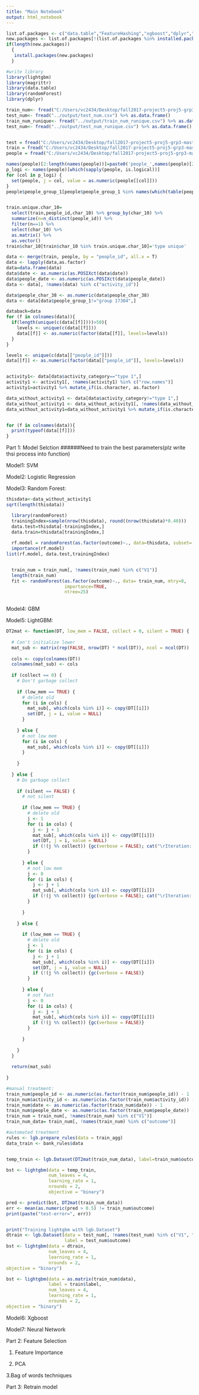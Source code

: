 ---
title: "Main Notebook"
output: html_notebook
---

```{r}
list.of.packages <- c("data.table","FeatureHashing","xgboost","dplyr","Matrix","caret","randomForest","lightgbm","magrittr","data.table")
new.packages <- list.of.packages[!(list.of.packages %in% installed.packages()[,"Package"])]
if(length(new.packages))
  {
   install.packages(new.packages)
  }
```


```{r} 
#write library
library(lightgbm)
library(magrittr)
library(data.table)
library(randomForest)
library(dplyr)
```

```{r}
train_num<- fread("C:/Users/vc2434/Desktop/fall2017-project5-proj5-grp3-master/output/train_num.csv") %>% as.data.frame()
test_num<- fread("../output/test_num.csv") %>% as.data.frame()
train_num_runique<- fread("../output/train_num_runique.csv") %>% as.data.frame()
test_num<- fread("../output/test_num_runique.csv") %>% as.data.frame()


test = fread("C:/Users/vc2434/Desktop/fall2017-project5-proj5-grp3-master/data/act_test.csv") %>% as.data.frame()
train = fread("C:/Users/vc2434/Desktop/fall2017-project5-proj5-grp3-master/data/act_train.csv") %>% as.data.frame()
people = fread("C:/Users/vc2434/Desktop/fall2017-project5-proj5-grp3-master/data/people.csv") %>% as.data.frame()

names(people)[2:length(names(people))]=paste0('people_',names(people)[2:length(names(people))])
p_logi <- names(people)[which(sapply(people, is.logical))]
for (col in p_logi) {
  set(people, j = col, value = as.numeric(people[[col]]))
}
people$people_group_1[people$people_group_1 %in% names(which(table(people$people_group_1)==1))]='group unique'


train.unique.char_10=
  select(train,people_id,char_10) %>% group_by(char_10) %>% 
  summarize(n=n_distinct(people_id)) %>% 
  filter(n==1) %>% 
  select(char_10) %>%
  as.matrix() %>% 
  as.vector()
train$char_10[train$char_10 %in% train.unique.char_10]='type unique'

data <- merge(train, people, by = "people_id", all.x = T)
data <- lapply(data,as.factor)
data=data.frame(data)
data$date <- as.numeric(as.POSIXct(data$date))
data$people_date <- as.numeric(as.POSIXct(data$people_date))
data <- data[, !names(data) %in% c("activity_id")]

data$people_char_38 <- as.numeric(data$people_char_38)
data <- data[data$people_group_1!="group 17304",]

databack=data
for (f in colnames(data)){  
  if(length(unique(c(data[[f]])))>50){
    levels <- unique(c(data[[f]]))
    data[[f]] <- as.numeric(factor(data[[f]], levels=levels))
  }
}

levels <- unique(c(data[["people_id"]]))
data[[f]] <- as.numeric(factor(data[["people_id"]], levels=levels))


activity1<- data[data$activity_category=="type 1",]
activity1 <- activity1[, !names(activity1) %in% c("row.names")]
activity1=activity1 %>% mutate_if(is.character, as.factor)

data_without_activity1 <- data[data$activity_category!="type 1",]
data_without_activity1 <- data_without_activity1[, !names(data_without_activity1) %in% c("char_1","char_2","char_3","char_4","char_5","char_6","char_7","char_8","char_9","row.names")]
data_without_activity1=data_without_activity1 %>% mutate_if(is.character, as.factor)


for (f in colnames(data)){
  print(typeof(data[[f]]))
}

```


Part 1: Model Selction ######Need to train the best parameters(plz write thsi process into function)

Model1: SVM

Model2: Logistic Regression

Model3: Random Forest:

```{r}
  
thisdata<-data_without_activity1
sqrt(length(thisdata))

  library(randomForest)  
  trainingIndex=sample(nrow(thisdata), round((nrow(thisdata)*0.40)))
  data.test=thisdata[-trainingIndex,]
  data.train=thisdata[trainingIndex,]
  
  rf.model = randomForest(as.factor(outcome)~., data=thisdata, subset= trainingIndex, mtry =7, importance=TRUE)
  importance(rf.model)  
list(rf.model, data.test,trainingIndex)


  train_num = train_num[, !names(train_num) %in% c("V1")]
  length(train_num)
  fit <- randomForest(as.factor(outcome)~., data= train_num, mtry=8,
                      importance=TRUE, 
                      ntree=25)
  
```


Model4: GBM

Model5: LightGBM:

```{r}
DT2mat <- function(DT, low_mem = FALSE, collect = 0, silent = TRUE) {
  
  # Can't initialize lower
  mat_sub <- matrix(rep(FALSE, nrow(DT) * ncol(DT)), ncol = ncol(DT))
  
  cols <- copy(colnames(DT))
  colnames(mat_sub) <- cols
  
  if (collect == 0) {
    # Don't garbage collect
    
    if (low_mem == TRUE) {
      # delete old
      for (i in cols) {
        mat_sub[, which(cols %in% i)] <- copy(DT[[i]])
        set(DT, j = i, value = NULL)
      }
      
    } else {
      # not low mem
      for (i in cols) {
        mat_sub[, which(cols %in% i)] <- copy(DT[[i]])
      }
      
    }
    
  } else {
    # Do garbage collect
    
    if (silent == FALSE) {
      # not silent
      
      if (low_mem == TRUE) {
        # delete old
        j <- 1
        for (i in cols) {
          j <- j + 1
          mat_sub[, which(cols %in% i)] <- copy(DT[[i]])
          set(DT, j = i, value = NULL)
          if (!(j %% collect)) {gc(verbose = FALSE); cat("\rIteration: ", j, ".", sep = "")}
        }
        
      } else {
        # not low mem
        j <- 0
        for (i in cols) {
          j <- j + 1
          mat_sub[, which(cols %in% i)] <- copy(DT[[i]])
          if (!(j %% collect)) {gc(verbose = FALSE); cat("\rIteration: ", j, ".", sep = "")}
        }
        
      }
      
    } else {
      
      if (low_mem == TRUE) {
        # delete old
        j <- 1
        for (i in cols) {
          j <- j + 1
          mat_sub[, which(cols %in% i)] <- copy(DT[[i]])
          set(DT, j = i, value = NULL)
          if (!(j %% collect)) {gc(verbose = FALSE)}
        }
        
      } else {
        # not fast
        j <- 0
        for (i in cols) {
          j <- j + 1
          mat_sub[, which(cols %in% i)] <- copy(DT[[i]])
          if (!(j %% collect)) {gc(verbose = FALSE)}
        }
        
      }
      
    }
  }
  
  return(mat_sub)
  
}
```

```{r}




#manual treatment:
train_num$people_id <- as.numeric(as.factor(train_num$people_id)) - 1
train_num$activity_id <- as.numeric(as.factor(train_num$activity_id)) - 1
train_num$date <- as.numeric(as.factor(train_num$date)) - 1
train_num$people_date <- as.numeric(as.factor(train_num$people_date)) - 1
train_num = train_num[, !names(train_num) %in% c("V1")]
train_num_data= train_num[, !names(train_num) %in% c("outcome")]

#automated treatment
rules <- lgb.prepare_rules(data = train_agg)
data_train <- bank_rules$data


temp_train <- lgb.Dataset(DT2mat(train_num_data), label=train_num$outcome, free_raw_data = FALSE, colnames = colnames(train_num_data), categorical_feature = c(1, 2, 3, 18))

bst <- lightgbm(data = temp_train,
                num_leaves = 4,
                learning_rate = 1,
                nrounds = 2,
                objective = "binary")

pred <- predict(bst, DT2mat(train_num_data))
err <- mean(as.numeric(pred > 0.5) != train_num$outcome)
print(paste("test-error=", err))


print("Training lightgbm with lgb.Dataset")
dtrain <- lgb.Dataset(data = test_num[, !names(test_num) %in% c("V1", "outcome")],
                      label = test_num$outcome)
bst <- lightgbm(data = dtrain,
                num_leaves = 4,
                learning_rate = 1,
                nrounds = 2,
objective = "binary")

bst <- lightgbm(data = as.matrix(train_num$data),
                label = train$label,
                num_leaves = 4,
                learning_rate = 1,
                nrounds = 2,
objective = "binary")
```

Model6: Xgboost

Model7: Neural Network

Part 2: Feature Selection

1. Feature Importance

2. PCA

3.Bag of words techniques

Part 3: Retrain model
